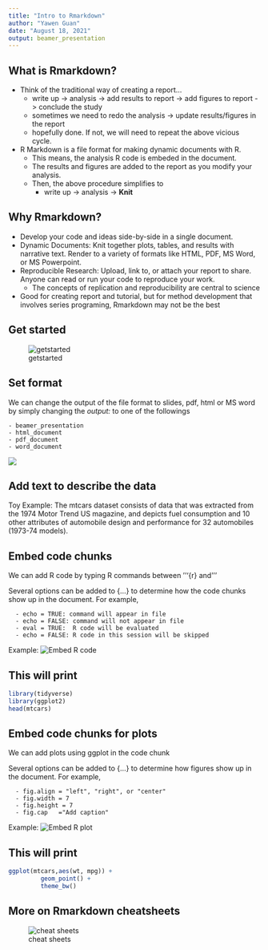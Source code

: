 ---
title: "Intro to Rmarkdown"
author: "Yawen Guan"
date: "August 18, 2021"
output: beamer_presentation 
---

## What is Rmarkdown?
- Think of the traditional way of creating a report...
    - write up -> analysis -> add results to report -> add figures to report -> conclude the study
    - sometimes we need to redo the analysis -> update results/figures in the report
    - hopefully done. If not, we will need to repeat the above vicious cycle. 
- R Markdown is a file format for making dynamic documents with R. 
    - This means, the analysis R code is embeded in the document. 
    - The results and figures are added to the report as you modify your analysis. 
    - Then, the above procedure simplifies to 
        - write up -> analysis -> **Knit**

## Why Rmarkdown?

- Develop your code and
ideas side-by-side in a single
document. 
- Dynamic Documents: Knit together
plots, tables, and results with
narrative text. Render to a variety of
formats like HTML, PDF, MS Word, or
MS Powerpoint.
- Reproducible Research: Upload, link
to, or attach your report to share.
Anyone can read or run your code to
reproduce your work.
    - The concepts of replication and reproducibility are central to science 
- Good for creating report and tutorial, but for method development that involves series programing, Rmarkdown may not be the best

## Get started
![getstarted](RMgetstarted.png)

## Set format
We can change the output of the file format to slides, pdf, html or MS word by simply changing the *output:* to one of the followings

    - beamer_presentation
    - html_document 
    - pdf_document 
    - word_document 

![](setoutput.png)

## Add text to describe the data
Toy Example: The mtcars dataset consists of data that was extracted from the 1974 Motor Trend US magazine, and depicts fuel consumption and 10 other attributes of automobile design and performance for 32 automobiles (1973-74 models). 

## Embed code chunks 
We can add R code by typing R commands between '''{r} and '''

Several options can be added to {...} to determine how the code chunks show up in the document. For example, 

      - echo = TRUE: command will appear in file
      - echo = FALSE: command will not appear in file
      - eval = TRUE:  R code will be evaluated
      - echo = FALSE: R code in this session will be skipped

Example:
![Embed R code](codechunk.png)

## This will print 
```{r, message = F, warning = F}
library(tidyverse)
library(ggplot2)
head(mtcars)

```

## Embed code chunks for plots
We can add plots using ggplot in the code chunk

Several options can be added to {...} to determine how figures show up in the document. For example, 

      - fig.align = "left", "right", or "center"
      - fig.width = 7
      - fig.height = 7
      - fig.cap   ="Add caption"

Example:
![Embed R plot](plotembed.png)



## This will print

```{r, echo=FALSE, fig.width=5, fig.height=4, fig.cap="plot example"}
ggplot(mtcars,aes(wt, mpg)) +
         geom_point() +
         theme_bw()

```


## More on Rmarkdown cheatsheets

![cheat sheets](cheatsheets.png)